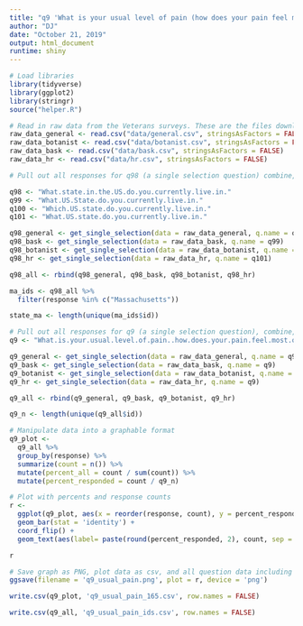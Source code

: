 ```yaml
---
title: "q9 'What is your usual level of pain (how does your pain feel most of the time?)' (MA Veterans)"
author: "DJ"
date: "October 21, 2019"
output: html_document
runtime: shiny
---
```


```r
# Load libraries
library(tidyverse)
library(ggplot2)
library(stringr)
source("helper.R")
```

```r
# Read in raw data from the Veterans surveys. These are the files downloaded from survey monkey saved as a .csv
raw_data_general <- read.csv("data/general.csv", stringsAsFactors = FALSE)
raw_data_botanist <- read.csv("data/botanist.csv", stringsAsFactors = FALSE)
raw_data_bask <- read.csv("data/bask.csv", stringsAsFactors = FALSE)
raw_data_hr <- read.csv("data/hr.csv", stringsAsFactors = FALSE)
```

```r
# Pull out all responses for q98 (a single selection question) combine, then determine 'question n' (subsequent q are labeled for convenience, do not respond to survey q#)

q98 <- "What.state.in.the.US.do.you.currently.live.in."
q99 <- "What.US.State.do.you.currently.live.in."
q100 <- "Which.US.state.do.you.currently.live.in."
q101 <- "What.US.state.do.you.currently.live.in."

q98_general <- get_single_selection(data = raw_data_general, q.name = q98)
q98_bask <- get_single_selection(data = raw_data_bask, q.name = q99)
q98_botanist <- get_single_selection(data = raw_data_botanist, q.name = q100)
q98_hr <- get_single_selection(data = raw_data_hr, q.name = q101)

q98_all <- rbind(q98_general, q98_bask, q98_botanist, q98_hr)

ma_ids <- q98_all %>%
  filter(response %in% c("Massachusetts"))

state_ma <- length(unique(ma_ids$id))
```

```r
# Pull out all responses for q9 (a single selection question), combine, then determine 'question n'
q9 <- "What.is.your.usual.level.of.pain..how.does.your.pain.feel.most.of.the.time.."

q9_general <- get_single_selection(data = raw_data_general, q.name = q9)
q9_bask <- get_single_selection(data = raw_data_bask, q.name = q9)
q9_botanist <- get_single_selection(data = raw_data_botanist, q.name = q9)
q9_hr <- get_single_selection(data = raw_data_hr, q.name = q9)

q9_all <- rbind(q9_general, q9_bask, q9_botanist, q9_hr)

q9_n <- length(unique(q9_all$id))
```

```r
# Manipulate data into a graphable format
q9_plot <- 
  q9_all %>%
  group_by(response) %>%
  summarize(count = n()) %>%
  mutate(percent_all = count / sum(count)) %>%
  mutate(percent_responded = count / q9_n)
```

```r
# Plot with percents and response counts
r <- 
  ggplot(q9_plot, aes(x = reorder(response, count), y = percent_responded)) +
  geom_bar(stat = 'identity') +
  coord_flip() +
  geom_text(aes(label= paste(round(percent_responded, 2), count, sep = "***")))

r
```

```r
# Save graph as PNG, plot data as csv, and all question data including response IDs as csv (save question n and N at end of plot file as "_x.x")
ggsave(filename = 'q9_usual_pain.png', plot = r, device = 'png')

write.csv(q9_plot, 'q9_usual_pain_165.csv', row.names = FALSE)

write.csv(q9_all, 'q9_usual_pain_ids.csv', row.names = FALSE)
```